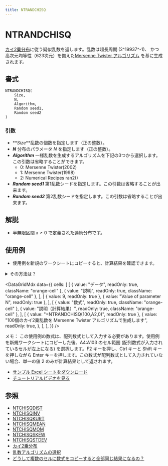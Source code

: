 ```yaml
---
title: NTRANDCHISQ
---
```



# NTRANDCHISQ

[カイ2乗分布](https://www.ntrand.com/jp/chi-square-distribution/)に従う疑似乱数を返します。乱数は超長周期 (2^19937^-1)、 かつ高次元均等性（623次元）を備えた[Mersenne Twister アルゴリズム](https://www.ntrand.com/jp/glossary/#local_Mersenne_Twister) を基に生成されます。

## 書式

```excel
NTRANDCHISQ(
    Size,
    N,
    Algorithm,
    Random seed1,
    Random seed2
)
```

### 引数

- **_Size_**乱数の個数を指定します（正の整数）。
- **_N_** 分布のパラメータ $N$ を指定します（正の整数）。
- **_Algorithm_** 一様乱数を生成するアルゴリズムを下記の3つから選択します。この引数は省略することができます。
  - 0: Mersenne Twister(2002)
  - 1: Mersenne Twister(1998)
  - 2: Numerical Recipes ran2()
- **_Random seed1_** 第1乱数シードを指定します。この引数は省略することが出来ます。
- **_Random seed2_** 第2乱数シードを指定します。この引数は省略することが出来ます。

## 解説

- 半無限区間 $x \geq 0$ で定義された連続分布です。

## 使用例

- 使用例を新規のワークシートにコピーすると、計算結果を確認できます。

<details>
<summary>その方法は？</summary>

1.  新しいブックまたはワークシートを作成します。
2.  ヘルプ トピックにある使用例を選択します（行番号および列番号を除く）。

    ![Selecting an example from Help](./../../../assets/functions/HowToCopy.png)

    ヘルプから使用例を選択する

3.  Ctrl キーを押しながら C キーを押します。
4.  ワークシートのセル A1 を選択し、Ctrl キーを押しながら V キーを押します。
5.  計算結果と結果を返す数式の表示を切り替えるには、Ctrl キーを押しながら ` (アクサン グラーブ) キーを押すか、または [ツール] メニューの [ワークシート分析] をポイントし、[ワークシート分析モード] をクリックします。

</details>

<DataGridMdx
  data={{
    cells: [
      [
        { value: "データ", readOnly: true, className: "orange-cell" },
        { value: "説明", readOnly: true, className: "orange-cell" },
      ],
      [
        { value: 9, readOnly: true },
        { value: "Value of parameter N", readOnly: true },
      ],
      [
        { value: "数式", readOnly: true, className: "orange-cell" },
        { value: "説明（計算結果）", readOnly: true, className: "orange-cell" },
      ],
      [
        { value: "=NTRANDCHISQ(100,A2,0)", readOnly: true },
        {
          value:
            "100個のカイ2乗乱数を Mersenne Twister アルゴリズムで生成します",
          readOnly: true,
        },
      ],
    ],
  }}
/>

メモ： この使用例の数式は、配列数式として入力する必要があります。使用例を新規ワークシートにコピーした後、A4:A103 のセル範囲 (配列数式が入力されているセルが左上になる) を選択します。F2 キーを押し、Ctrl キーと Shift キーを押しながら Enter キーを押します。この数式が配列数式として入力されていない場合、単一の値 2 のみが計算結果として返されます。

- [サンプル Excel シートをダウンロード](https://www.ntrand.com/files/NtRand1.zip "Downloading Sample")
- [チュートリアルビデオを見る](https://www.ntrand.com/files/SingleRandom_Demo.swf)

## 参照

- [NTCHISQDIST](https://www.ntrand.com/jp/ntchisqdist/)
- [NTCHISQINV](https://www.ntrand.com/jp/ntchisqinv/)
- [NTCHISQKURT](https://www.ntrand.com/jp/ntchisqkurt/)
- [NTCHISQMEAN](https://www.ntrand.com/jp/ntchisqmean/)
- [NTCHISQMOM](https://www.ntrand.com/jp/ntchisqmom/)
- [NTCHISQSKEW](https://www.ntrand.com/jp/ntchisqskew/)
- [NTCHISQSTDEV](https://www.ntrand.com/jp/ntchisqstdev/)
- [カイ2乗分布](https://www.ntrand.com/jp/chi-square-distribution/)
- [乱数アルゴリズムの選択](https://www.ntrand.com/jp/glossary/#local_Choiceoftherandomnumber)
- [どうして複数のセルに数式をコピーすると全部同じ結果になるの？](https://www.ntrand.com/jp/faq/#local_CtrlShiftEnter)
